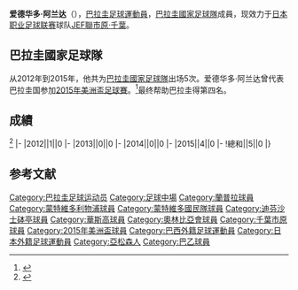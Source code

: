 {{citation style|time=2017-01-04T09:08:38+00:00}}
{{Infobox football biography
|name=爱德华多·阿兰达
|image=Eduardo Aranda.jpg
|fullname=Eduardo Lorenzo Aranda
|birth_date={{Birth date and age|1985|1|28}}
|cityofbirth=[[亞松森|亞松森]]
|countryofbirth=[[巴拉圭|巴拉圭]]
|height=
|position=[[中场|中场]]
|currentclub=[[JEF聯市原·千葉|JEF聯市原·千葉]]
|years=2006<br/>2007-2009<br/>2009-2010<br/>2010-2011<br/>2011-2013<br/>2014<br/>2015<br/>2016-
|clubs=[[兰普拉青年|蘭帕拉]]<br/>[[利物浦足球俱乐部_(乌拉圭)|蒙特維多利物浦]]<br/>[[民族足球俱乐部|蒙特維多國民隊]]<br/>[[防卫者体育|迪芬沙士砵亭]]<br/>[[奥林匹亚俱乐部|奧林比亞會]]<br/>[[華斯高達伽馬划艇會|華斯高]]<br/>[[奥林匹亚俱乐部|奧林比亞會]]<br/>[[JEF聯市原·千葉|JEF聯市原·千葉]]
|caps(goals)=26 (1)<br/>61 (5)<br/>10 (1)<br/>29 (4)<br/>83 (2)<br/>20 (0)<br/>29 (1)<br/>27 (0)
|nationalyears=2012-2015
|nationalteam=[[巴拉圭國家足球隊|巴拉圭]]
|nationalcaps(goals)=5 (0)
}}
'''爱德华多·阿兰达'''（{{Bd|1985年|1月28日||}}），[[巴拉圭|巴拉圭]][[足球|足球]][[運動員|運動員]]，[[巴拉圭國家足球隊|巴拉圭國家足球隊]]成員，现效力于[[日本职业足球联赛|日本职业足球联赛]]球队[[JEF聯市原·千葉|JEF聯市原·千葉]]。

==巴拉圭國家足球隊==
从2012年到2015年，他共为[[巴拉圭國家足球隊|巴拉圭國家足球隊]]出场5次。爱德华多·阿兰达曾代表巴拉圭国参加[[2015年美洲盃足球賽|2015年美洲盃足球賽]]。<ref>{{Cite web |url=http://www.abc.com.py/deportes/futbol/los-23-elegidos-1371359.html |title=abc.com |accessdate=2017-01-01 |archive-date=2016-03-04 |archive-url=https://web.archive.org/web/20160304104338/http://www.abc.com.py/deportes/futbol/los-23-elegidos-1371359.html |dead-url=no }}</ref>最终帮助巴拉圭得第四名。

==成績==
<ref>{{Cite web |url=http://www.national-football-teams.com/player/47924/Eduardo_Aranda.html |title=National Football Teams |accessdate=2017-01-01 |archive-date=2016-08-19 |archive-url=https://web.archive.org/web/20160819020051/http://www.national-football-teams.com/player/47924/Eduardo_Aranda.html |dead-url=no }}</ref>
{{Football player national team statistics|PAR}}
|-
|2012||1||0
|-
|2013||0||0
|-
|2014||0||0
|-
|2015||4||0
|-
!總和||5||0
|}

==参考文献==
{{Reflist}}

{{Soccer-player-stub}}
{{DEFAULTSORT: Aranda, Eduardo}}
[[Category:巴拉圭足球运动员|Category:巴拉圭足球运动员]]
[[Category:足球中場|Category:足球中場]]
[[Category:蘭普拉球員|Category:蘭普拉球員]]
[[Category:蒙特維多利物浦球員|Category:蒙特維多利物浦球員]]
[[Category:蒙特維多國民隊球員|Category:蒙特維多國民隊球員]]
[[Category:迪芬沙士砵亭球員|Category:迪芬沙士砵亭球員]]
[[Category:華斯高球員|Category:華斯高球員]]
[[Category:奧林比亞會球員|Category:奧林比亞會球員]]
[[Category:千葉市原球員|Category:千葉市原球員]]
[[Category:2015年美洲盃球員|Category:2015年美洲盃球員]]
[[Category:巴西外籍足球運動員|Category:巴西外籍足球運動員]]
[[Category:日本外籍足球運動員|Category:日本外籍足球運動員]]
[[Category:亞松森人|Category:亞松森人]]
[[Category:巴乙球員|Category:巴乙球員]]